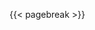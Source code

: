 \begin{center}
\uppercase{ {{< var tcc.universidade >}} }

\uppercase{ {{< var tcc.instituto >}} }

\uppercase{ {{< var tcc.faculdade >}} }

\begin{figure}[H]
\centering

\includegraphics[width=0.5\textwidth]{figuras/ITA_logo.png}

\end{figure}

\vfill

\uppercase{ {{< var tcc.autor >}} }

\vfill

\uppercase{ {{< var tcc.titulo >}} }

{{< var tcc.subtitulo >}}

\vfill

\uppercase{ {{< var tcc.cidade >}} }

{{< var tcc.ano >}}

\end{center}

{{< pagebreak >}}